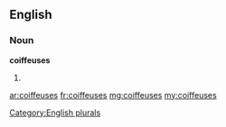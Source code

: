 ==English==

===Noun===
'''coiffeuses'''

# {{plural of|[[coiffeuse]]}}

[[Category:English plurals]]

[[ar:coiffeuses]]
[[fr:coiffeuses]]
[[mg:coiffeuses]]
[[my:coiffeuses]]